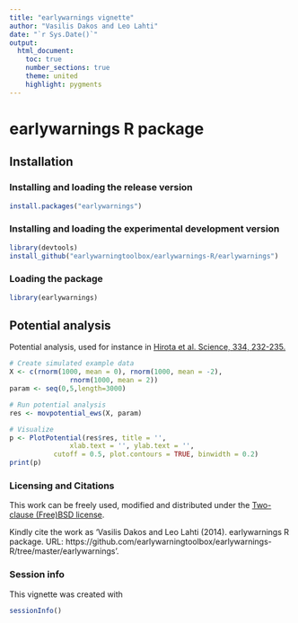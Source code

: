 ```yaml
---
title: "earlywarnings vignette"
author: "Vasilis Dakos and Leo Lahti"
date: "`r Sys.Date()`"
output:
  html_document:
    toc: true
    number_sections: true
    theme: united
    highlight: pygments
---
```


<!--
  %\VignetteEngine{knitr::rmarkdown}
  %\VignetteIndexEntry{microbiome tutorial}
  %\usepackage[utf8]{inputenc}
-->



earlywarnings R package
===========

## Installation

### Installing and loading the release version

```r
install.packages("earlywarnings")
```

### Installing and loading the experimental development version

```r
library(devtools)
install_github("earlywarningtoolbox/earlywarnings-R/earlywarnings")
```

### Loading the package

```r
library(earlywarnings)  
```


## Potential analysis

Potential analysis, used for instance in [Hirota et al. Science, 334, 232-235.](http://www.sciencemag.org/content/334/6053/232.long)

```r
# Create simulated example data
X <- c(rnorm(1000, mean = 0), rnorm(1000, mean = -2), 
 	           rnorm(1000, mean = 2))
param <- seq(0,5,length=3000) 

# Run potential analysis
res <- movpotential_ews(X, param)

# Visualize
p <- PlotPotential(res$res, title = '', 
	       	   xlab.text = '', ylab.text = '', 
		   cutoff = 0.5, plot.contours = TRUE, binwidth = 0.2)
print(p)
```



### Licensing and Citations

This work can be freely used, modified and distributed under the 
[Two-clause (Free)BSD license](http://en.wikipedia.org/wiki/BSD\_licenses).

Kindly cite the work as 'Vasilis Dakos and Leo Lahti (2014). earlywarnings R package. URL: https://github.com/earlywarningtoolbox/earlywarnings-R/tree/master/earlywarnings'.


### Session info

This vignette was created with

```r
sessionInfo()
```




